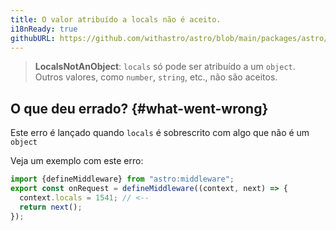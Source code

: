 ```yaml
---
title: O valor atribuído a locals não é aceito.
i18nReady: true
githubURL: https://github.com/withastro/astro/blob/main/packages/astro/src/core/errors/errors-data.ts
---
```


> **LocalsNotAnObject**: `locals` só pode ser atribuído a um `object`. Outros valores, como `number`, `string`, etc., não são aceitos.
## O que deu errado? \{#what-went-wrong\}
Este erro é lançado quando `locals` é sobrescrito com algo que não é um `object`

Veja um exemplo com este erro:
```ts
import {defineMiddleware} from "astro:middleware";
export const onRequest = defineMiddleware((context, next) => {
  context.locals = 1541; // <-- 
  return next();
});
```